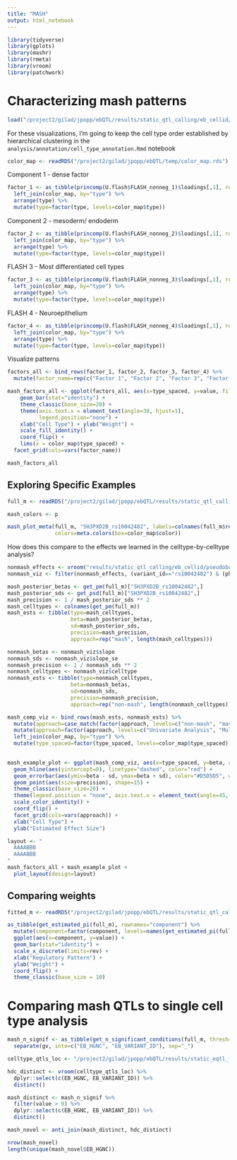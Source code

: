 ```yaml
---
title: "MASH"
output: html_notebook
---
```

```r
library(tidyverse)
library(gplots)
library(mashr)
library(rmeta)
library(vroom)
library(patchwork)
```

# Characterizing mash patterns
```r
load("/project2/gilad/jpopp/ebQTL/results/static_qtl_calling/eb_cellid/pseudobulk_tmm/basic/8pcs/mash_inputs.Rdata")
```

For these visualizations, I'm going to keep the cell type order established
by hierarchical clustering in the `analysis/annotation/cell_type_annotation.Rmd` notebook
```r
color_map <- readRDS("/project2/gilad/jpopp/ebQTL/temp/color_map.rds")
```


Component 1 - dense factor
```r
factor_1 <- as_tibble(princomp(U.flash$FLASH_nonneg_1)$loadings[,1], rownames="type") %>%
  left_join(color_map, by="type") %>%
  arrange(type) %>%
  mutate(type=factor(type, levels=color_map$type))
```

Component 2 - mesoderm/ endoderm
```r
factor_2 <- as_tibble(princomp(U.flash$FLASH_nonneg_2)$loadings[,1], rownames="type") %>%
  left_join(color_map, by="type") %>%
  arrange(type) %>%
  mutate(type=factor(type, levels=color_map$type))
```

FLASH 3 - Most differentiated cell types
```r
factor_3 <- as_tibble(princomp(U.flash$FLASH_nonneg_3)$loadings[,1], rownames="type") %>%
  left_join(color_map, by="type") %>%
  arrange(type) %>%
  mutate(type=factor(type, levels=color_map$type))
```

FLASH 4 - Neuroepithelium
```r
factor_4 <- as_tibble(princomp(U.flash$FLASH_nonneg_4)$loadings[,1], rownames="type") %>%
  left_join(color_map, by="type") %>%
  arrange(type) %>%
  mutate(type=factor(type, levels=color_map$type))
```

Visualize patterns
```r
factors_all <- bind_rows(factor_1, factor_2, factor_3, factor_4) %>%
  mutate(factor_name=rep(c("Factor 1", "Factor 2", "Factor 3", "Factor 4"), each=29)) 

mash_factors_all <- ggplot(factors_all, aes(x=type_spaced, y=value, fill=color)) +
    geom_bar(stat="identity") +
    theme_classic(base_size=20) +
    theme(axis.text.x = element_text(angle=30, hjust=1), 
          legend.position="none") +
    xlab("Cell Type") + ylab("Weight") +
    scale_fill_identity() +
    coord_flip() +
    lims(x = color_map$type_spaced) +
  facet_grid(cols=vars(factor_name))

mash_factors_all
```

## Exploring Specific Examples
```r
full_m <- readRDS("/project2/gilad/jpopp/ebQTL/results/static_qtl_calling/eb_cellid/pseudobulk_tmm/basic/8pcs/mash_fitted_model.full.rds")
```

```r
mash_colors <- p
```

```r
mash_plot_meta(full_m, "SH3PXD2B_rs10042482", labels=colnames(full_m$result$lfsr),
               colors=meta.colors(box=color_map$color))
```

How does this compare to the effects we learned in the celltype-by-celltype analysis?
```r
nonmash_effects <- vroom("results/static_qtl_calling/eb_cellid/pseudobulk_tmm/basic/8pcs/tensorqtl_nominal.all.tsv")
nonmash_viz <- filter(nonmash_effects, (variant_id=="rs10042482") & (phenotype_id=="SH3PXD2B"))
```


```r
mash_posterior_betas <- get_pm(full_m)["SH3PXD2B_rs10042482",]
mash_posterior_sds <- get_psd(full_m)["SH3PXD2B_rs10042482",]
mash_precision <- 1 / mash_posterior_sds ** 2
mash_celltypes <- colnames(get_pm(full_m))
mash_ests <- tibble(type=mash_celltypes,
                    beta=mash_posterior_betas,
                    sd=mash_posterior_sds,
                    precision=mash_precision,
                    approach=rep("mash", length(mash_celltypes)))

nonmash_betas <- nonmash_viz$slope
nonmash_sds <- nonmash_viz$slope_se
nonmash_precision <- 1 / nonmash_sds ** 2
nonmash_celltypes <- nonmash_viz$celltype
nonmash_ests <- tibble(type=nonmash_celltypes,
                    beta=nonmash_betas,
                    sd=nonmash_sds,
                    precision=nonmash_precision,
                    approach=rep("non-mash", length(nonmash_celltypes)))

mash_comp_viz <- bind_rows(mash_ests, nonmash_ests) %>%
  mutate(approach=case_match(factor(approach, levels=c("non-mash", "mash")), "non-mash" ~ "Univariate Analysis", "mash" ~ "Multivariate Analysis")) %>%
  mutate(approach=factor(approach, levels=c("Univariate Analysis", "Multivariate Analysis"))) %>%
  left_join(color_map, by="type") %>%
  mutate(type_spaced=factor(type_spaced, levels=color_map$type_spaced))
  

mash_example_plot <- ggplot(mash_comp_viz, aes(x=type_spaced, y=beta, color=color)) +
  geom_hline(aes(yintercept=0), linetype="dashed", color="red") +
  geom_errorbar(aes(ymin=beta - sd, ymax=beta + sd), color="#D5D5D5", width=0.5) +
  geom_point(aes(size=precision), shape=15) +
  theme_classic(base_size=20) +
  theme(legend.position = "none", axis.text.x = element_text(angle=45, hjust=1)) +
  scale_color_identity() +
  coord_flip() +
  facet_grid(cols=vars(approach)) +
  xlab("Cell Type") +
  ylab("Estimated Effect Size") 
```


```r
layout <- "
  AAAABBB
  AAAABBB
"
mash_factors_all + mash_example_plot +
  plot_layout(design=layout)
```

## Comparing weights
```r
fitted_m <- readRDS("/project2/gilad/jpopp/ebQTL/results/static_qtl_calling/eb_cellid/pseudobulk_tmm/basic/8pcs/mash_trained_model.rds")
```

```r
as_tibble(get_estimated_pi(full_m), rownames="component") %>%
  mutate(component=factor(component, levels=names(get_estimated_pi(full_m)))) %>%
  ggplot(aes(x=component, y=value)) +
  geom_bar(stat="identity") +
  scale_x_discrete(limits=rev) +
  xlab("Regulatory Pattern") +
  ylab("Weight") +
  coord_flip() +
  theme_classic(base_size = 10)
```

# Comparing mash QTLs to single cell type analysis
```r
mash_n_signif <- as_tibble(get_n_significant_conditions(full_m, thresh=0.05, sig_fn=get_lfsr), rownames="gv") %>%
  separate(gv, into=c("EB_HGNC", "EB_VARIANT_ID"), sep="_")

celltype_qtls_loc <- "/project2/gilad/jpopp/ebQTL/results/static_eqtl_followup/qtl_sets/tensorqtl/original/signif_variant_gene_pairs.bed"

hdc_distinct <- vroom(celltype_qtls_loc) %>% 
  dplyr::select(c(EB_HGNC, EB_VARIANT_ID)) %>%
  distinct()

mash_distinct <- mash_n_signif %>%
  filter(value > 0) %>%
  dplyr::select(c(EB_HGNC, EB_VARIANT_ID)) %>%
  distinct()

mash_novel <- anti_join(mash_distinct, hdc_distinct)

nrow(mash_novel)
length(unique(mash_novel$EB_HGNC))
```

